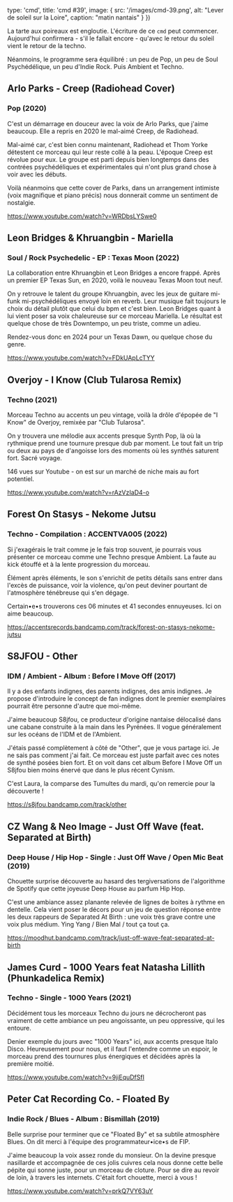 
  type: 'cmd',
  title: 'cmd #39',
  image: {
    src: '/images/cmd-39.png',
    alt: "Lever de soleil sur la Loire",
    caption: "matin nantais"
  }
}) 

La tarte aux poireaux est engloutie. L'écriture de ce `cmd` peut commencer.
Aujourd'hui confirmera - s'il le fallait encore - qu'avec le retour du soleil
vient le retour de la techno.

Néanmoins, le programme sera équilibré : un peu de Pop, un peu de Soul
Psychédélique, un peu d'Indie Rock. Puis Ambient et Techno.



## Arlo Parks - Creep (Radiohead Cover)

### Pop (2020)

C'est un démarrage en douceur avec la voix de Arlo Parks, que j'aime beaucoup.
Elle a repris en 2020 le mal-aimé Creep, de Radiohead.

Mal-aimé car, c'est bien connu maintenant, Radiohead et Thom Yorke détestent ce
morceau qui leur reste collé à la peau. L'époque Creep est révolue pour eux. Le
groupe est parti depuis bien longtemps dans des contrées psychédéliques et
expérimentales qui n'ont plus grand chose à voir avec les débuts.

Voilà néanmoins que cette cover de Parks, dans un arrangement intimiste (voix
magnifique et piano précis) nous donnerait comme un sentiment de nostalgie.

https://www.youtube.com/watch?v=WRDbsLYSwe0


## Leon Bridges & Khruangbin - Mariella

### Soul / Rock Psychedelic - EP : Texas Moon (2022)

La collaboration entre Khruangbin et Leon Bridges a encore frappé. Après un
premier EP Texas Sun, en 2020, voilà le nouveau Texas Moon tout neuf. 

On y retrouve le talent du groupe Khruangbin, avec les jeux de guitare mi-funk
mi-psychédéliques envoyé loin en reverb. Leur musique fait toujours le choix du
détail plutôt que celui du bpm et c'est bien. Leon Bridges quant à lui vient
poser sa voix chaleureuse sur ce morceau Mariella. Le résultat est quelque chose
de très Downtempo, un peu triste, comme un adieu. 

Rendez-vous donc en 2024 pour un Texas Dawn, ou quelque chose du genre.

https://www.youtube.com/watch?v=FDkUApLcTYY



## Overjoy - I Know (Club Tularosa Remix)

### Techno (2021)

Morceau Techno au accents un peu vintage, voilà la drôle d'épopée de "I Know" de
Overjoy, remixée par "Club Tularosa". 

On y trouvera une mélodie aux accents presque Synth Pop, là où la rythmique
prend une tournure presque dub par moment. Le tout fait un trip ou deux au pays
de d'angoisse lors des moments où les synthés saturent fort. Sacré voyage.

146 vues sur Youtube - on est sur un marché de niche mais au fort potentiel.

https://www.youtube.com/watch?v=rAzVzIaD4-o



## Forest On Stasys - Nekome Jutsu

### Techno - Compilation : ACCENTVA005 (2022)

Si j'exagérais le trait comme je le fais trop souvent, je pourrais vous
présenter ce morceau comme une Techno presque Ambient. La faute au kick étouffé
et à la lente progression du morceau.

Élément après éléments, le son s'enrichit de petits détails sans entrer dans
l'excès de puissance, voir la violence, qu'on peut deviner pourtant de
l'atmosphère ténébreuse qui s'en dégage.

Certain•e•s trouverons ces 06 minutes et 41 secondes ennuyeuses. Ici on aime
beaucoup.

https://accentsrecords.bandcamp.com/track/forest-on-stasys-nekome-jutsu



## S8JFOU - Other

### IDM / Ambient - Album : Before I Move Off (2017)

Il y a des enfants indignes, des parents indignes, des amis indignes. Je propose
d'introduire le concept de fan indignes dont le premier exemplaires pourrait
être personne d'autre que moi-même.

J'aime beaucoup S8jfou, ce producteur d'origine nantaise délocalisé dans une
cabane construite à la main dans les Pyrénées. Il vogue généralement sur les
océans de l'IDM et de l'Ambient.

J'étais passé complètement à côté de "Other", que je vous partage ici. Je ne
sais pas comment j'ai fait. Ce morceau est juste parfait avec ces notes de
synthé posées bien fort. Et on voit dans cet album Before I Move Off un S8jfou
bien moins énervé que dans le plus récent Cynism.

C'est Laura, la comparse des Tumultes du mardi, qu'on remercie pour la
découverte !

https://s8jfou.bandcamp.com/track/other



## CZ Wang & Neo Image - Just Off Wave (feat. Separated at Birth)

### Deep House / Hip Hop - Single : Just Off Wave / Open Mic Beat (2019)

Chouette surprise découverte au hasard des tergiversations de l'algorithme de
Spotify que cette joyeuse Deep House au parfum Hip Hop.

C'est une ambiance assez planante relevée de lignes de boites à rythme en
dentelle. Cela vient poser le décors pour un jeu de question réponse entre les
deux rappeurs de Separated At Birth : une voix très grave contre une voix plus
médium. Ying Yang / Bien Mal / tout ça tout ça.

https://moodhut.bandcamp.com/track/just-off-wave-feat-separated-at-birth



## James Curd - 1000 Years feat Natasha Lillith (Phunkadelica Remix) 

### Techno - Single - 1000 Years (2021)

Décidément tous les morceaux Techno du jours ne décrocheront pas vraiment de
cette ambiance un peu angoissante, un peu oppressive, qui les entoure.

Denier exemple du jours avec "1000 Years" ici, aux accents presque Italo Disco.
Heureusement pour nous, et il faut l'entendre comme un espoir, le morceau prend
des tournures plus énergiques et décidées après la première moitié.

https://www.youtube.com/watch?v=9jiEquDfSfI



## Peter Cat Recording Co. - Floated By

### Indie Rock / Blues - Album : Bismillah (2019)

Belle surprise pour terminer que ce "Floated By" et sa subtile  atmosphère
Blues. On dit merci à l'équipe des programmateur•ice•s de FIP.

J'aime beaucoup la voix assez ronde du monsieur. On la devine presque nasillarde
et accompagnée de ces jolis cuivres cela nous donne cette belle pépite qui sonne
juste, pour un morceau de cloture. Pour se dire au revoir de loin, à travers les
internets. C'était fort chouette, merci à vous !

https://www.youtube.com/watch?v=prkQ7VY63uY

